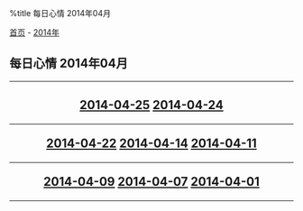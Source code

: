 %title 每日心情 2014年04月

[[../../../index|首页]] - [[../index|2014年]]
==每日心情 2014年04月==
----
<center>
<h2>
[[2014-04-25|2014-04-25]]
[[2014-04-24|2014-04-24]]
----
[[2014-04-22|2014-04-22]]
[[2014-04-14|2014-04-14]]
[[2014-04-11|2014-04-11]]
----
[[2014-04-09|2014-04-09]]
[[2014-04-07|2014-04-07]]
[[2014-04-01|2014-04-01]]
</h2>
</center>
----
